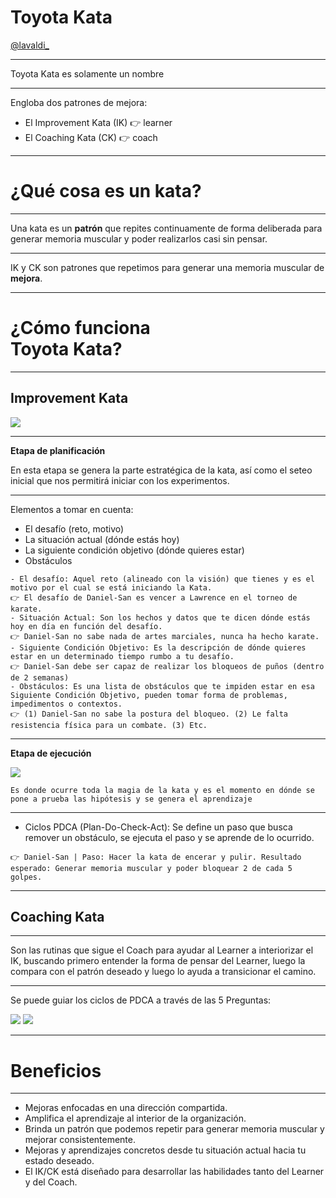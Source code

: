 
# Toyota Kata
<div>
<a style={{
  color: 'black'
}}
  href="https://twitter.com/lavaldi_">@lavaldi_</a>
</div>

---

Toyota Kata es solamente un nombre

---

Engloba dos patrones de mejora:
- El Improvement Kata (IK) 👉 learner
- El Coaching Kata (CK) 👉 coach

---

#  ¿Qué cosa es un kata?

---

Una kata es un **patrón** que repites continuamente de forma deliberada para generar memoria muscular y poder realizarlos casi sin pensar.

---

IK y CK son patrones que repetimos para generar una memoria muscular de **mejora**.

---

#  ¿Cómo funciona<br />Toyota Kata?

---

## Improvement Kata
<img src="images/toyota-kata.png" />

---

**Etapa de planificación**

En esta etapa se genera la parte estratégica de la kata, así como el seteo inicial que nos permitirá iniciar con los experimentos.

---

Elementos a tomar en cuenta:
- El desafío (reto, motivo)
- La situación actual (dónde estás hoy)
- La siguiente condición objetivo (dónde quieres estar)
- Obstáculos

```notes
- El desafío: Aquel reto (alineado con la visión) que tienes y es el motivo por el cual se está iniciando la Kata.
👉 El desafío de Daniel-San es vencer a Lawrence en el torneo de karate.
- Situación Actual: Son los hechos y datos que te dicen dónde estás hoy en día en función del desafío.
👉 Daniel-San no sabe nada de artes marciales, nunca ha hecho karate.
- Siguiente Condición Objetivo: Es la descripción de dónde quieres estar en un determinado tiempo rumbo a tu desafío.
👉 Daniel-San debe ser capaz de realizar los bloqueos de puños (dentro de 2 semanas)
- Obstáculos: Es una lista de obstáculos que te impiden estar en esa Siguiente Condición Objetivo, pueden tomar forma de problemas, impedimentos o contextos.
👉 (1) Daniel-San no sabe la postura del bloqueo. (2) Le falta resistencia física para un combate. (3) Etc.
```

---

**Etapa de ejecución**

<Appear>
  <div />
  <img src="https://media.giphy.com/media/12NUbkX6p4xOO4/giphy.gif" />
</Appear>

```notes
Es donde ocurre toda la magia de la kata y es el momento en dónde se pone a prueba las hipótesis y se genera el aprendizaje
```

---

- Ciclos PDCA (Plan-Do-Check-Act): Se define un paso que busca remover un obstáculo, se ejecuta el paso y se aprende de lo ocurrido.

```notes
👉 Daniel-San | Paso: Hacer la kata de encerar y pulir. Resultado esperado: Generar memoria muscular y poder bloquear 2 de cada 5 golpes.
```

---

## Coaching Kata

---

Son las rutinas que sigue el Coach para ayudar al Learner a interiorizar el IK, buscando primero entender la forma de pensar del Learner, luego la compara con el patrón deseado y luego lo ayuda a transicionar el camino. 

---

Se puede guiar los ciclos de PDCA a través de las 5 Preguntas:

<Flex>
  <img src="images/toyota-kata-ck-1.jpg" />
  <img src="images/toyota-kata-ck-2.jpg" />
</Flex>

---

# Beneficios

---

- Mejoras enfocadas en una dirección compartida.
- Amplifica el aprendizaje al interior de la organización.
- Brinda un patrón que podemos repetir para generar memoria muscular y mejorar consistentemente.
- Mejoras y aprendizajes concretos desde tu situación actual hacia tu estado deseado.
- El IK/CK está diseñado para desarrollar las habilidades tanto del Learner y del Coach.
